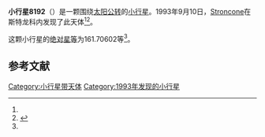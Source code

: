 {{Infobox planet
| bgcolour = #FFFFC0
| name = 8192 Tonucci
| symbol = 
| image = 
| caption = 
| discovery = yes
| discovery_ref = 
| discoverer = [[Stroncone|Stroncone]]
| discovery_site = [[斯特龙科内|斯特龙科内]] 
| discovered = 1993年9月10日
| designations = yes
| mp_name = 
| named_after = 
| alt_names = 
| mp_category = [[主带小行星|主带小行星]]
| orbit_ref = <ref name="a">[http://ssd.jpl.nasa.gov/sbdb.cgi?sstr=8192 8192 Tonucci] {{Wayback|url=http://ssd.jpl.nasa.gov/sbdb.cgi?sstr=8192 |date=20201124030907 }}，小行星數據庫瀏覽器（JPL Small-Body Database Browser）－[[美国国家航空航天局|美国国家航空航天局]]喷气推进实验室</ref>
| epoch = 2456400.5 (2013年4月18日更新)
| aphelion = {{convert|2.3378088|AU|km|3|abbr=on|lk=out}}
| perihelion = {{convert|2.1059258|AU|km|3|abbr=on}}
| semimajor = {{convert|2.2218673|AU|km|3|abbr=on}}
| eccentricity = 0.052182
| period = 1209.694207 [[日|日]]<br />3.31[[儒略年|儒略年]]
| avg_speed = 
| inclination = 8.29737
| asc_node = 337.48853
| mean_anomaly = 
| arg_peri = 161.70602
| satellites = 
| physical_characteristics = yes
| dimensions = 
| mass = 
| density = 
| surface_grav = 
| escape_velocity = 
| sidereal_day = 
| axial_tilt = 
| pole_ecliptic_lat = 
| pole_ecliptic_lon = 
| albedo = 
| temperatures= 
| temp_name1 = 
| mean_temp_1 = 
| max_temp_1 = 
| temp_name2 = 
| max_temp_2 = 
| spectral_type = 
| abs_magnitude = 161.70602
}}

'''小行星8192'''（{{lang-en|8192 Tonucci}}）是一颗围绕[[太阳|太阳]][[公转|公转]]的[[小行星|小行星]]。1993年9月10日，[[Stroncone|Stroncone]]在斯特龙科内发现了此天体<ref name="a" /><ref>{{cite news|title=小行星列表|url=http://cfa-www.harvard.edu/iau/lists/NumberedMPs.txt|accessdate=2013-07-08|newspaper=哈佛大学|archive-date=2008-05-17|archive-url=https://web.archive.org/web/20080517010638/http://cfa-www.harvard.edu/iau/lists/NumberedMPs.txt|dead-url=no}}</ref>。

这颗小行星的[[绝对星等|绝对星等]]为161.70602等<ref name="a" />。

==参考文献==
{{reflist}}
{{Minor Planet Number|[[小行星8191|小行星8191]]|[[小行星8193|小行星8193]]}}

{{小天体}}

[[Category:小行星带天体|Category:小行星带天体]]
[[Category:1993年发现的小行星|Category:1993年发现的小行星]]

{{asteroid-stub}}